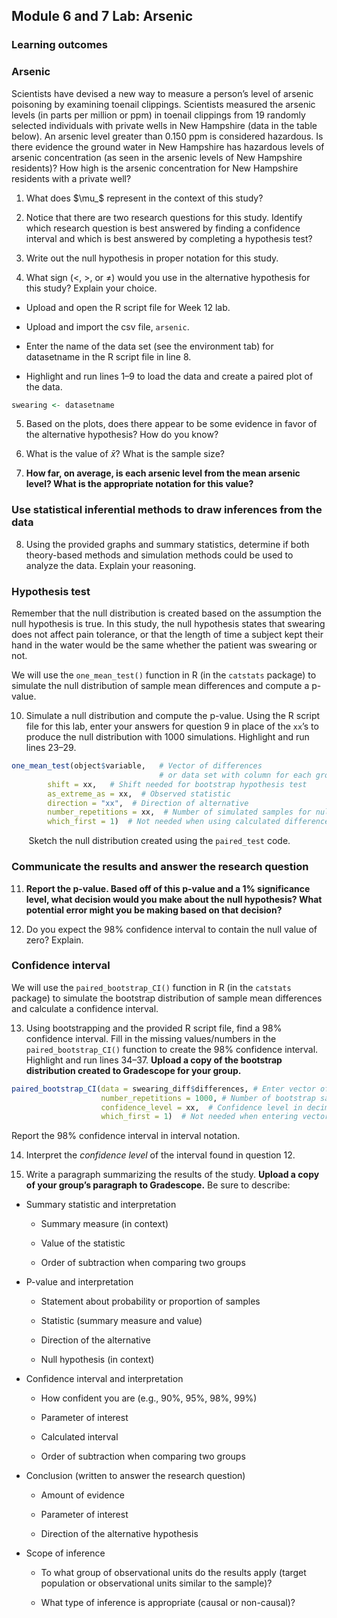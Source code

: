 ## Module 6 and 7 Lab:  Arsenic

\setstretch{1}


### Learning outcomes


### Arsenic

Scientists have devised a new way to measure a person’s level of arsenic poisoning by examining toenail clippings.  Scientists measured the arsenic levels (in parts per million or ppm) in toenail clippings from 19 randomly selected individuals with private wells in New Hampshire (data in the table below).  An arsenic level greater than 0.150 ppm is considered hazardous.   Is there evidence the ground water in New Hampshire has hazardous levels of arsenic concentration (as seen in the arsenic levels of New Hampshire residents)?  How high is the arsenic concentration for New Hampshire residents with a private well?

1. What does $\mu_$ represent in the context of this study?

\vspace{0.8in}

2.  Notice that there are two research questions for this study.  Identify which research question is best answered by finding a confidence interval and which is best answered by completing a hypothesis test?

\vspace{0.5in}

3.  Write out the null hypothesis in proper notation for this study.  

\vspace{0.4in}

4.  What sign ($<$, $>$, or $\neq$) would you use in the alternative hypothesis for this study?  Explain your choice.

\vspace{0.5in}

* Upload and open the R script file for Week 12 lab. 

* Upload and import the csv file, `arsenic`. 

* Enter the name of the data set (see the environment tab) for datasetname in the R script file in line 8. 

* Highlight and run lines 1--9 to load the data and create a paired plot of the data. 
```r
swearing <- datasetname
```

5. Based on the plots, does there appear to be some evidence in favor of the alternative hypothesis?  How do you know?
\vspace{0.4in}


6.  What is the value of $\bar{x}$?  What is the sample size?
\vspace{0.25in}

7. **How far, on average, is each arsenic level from the mean arsenic level?  What is the appropriate notation for this value?**

\vspace{0.4in}

### Use statistical inferential methods to draw inferences from the data {-}


8.  Using the provided graphs and summary statistics, determine if both theory-based methods and simulation methods could be used to analyze the data.  Explain your reasoning.

\vspace{1in}

### Hypothesis test {-}

Remember that the null distribution is created based on the assumption the null hypothesis is true.  In this study, the null hypothesis states that swearing does not affect pain tolerance, or that the length of time a subject kept their hand in the water would be the same whether the patient was swearing or not.

We will use the `one_mean_test()` function in R (in the `catstats` package) to simulate the null distribution of sample mean differences and compute a p-value. 

\newpage

10.  Simulate a null distribution and compute the p-value. Using the R script file for this lab, enter your answers for question 9 in place of the `xx`'s to produce the null distribution with 1000 simulations.  Highlight and run lines 23--29.  

```r
one_mean_test(object$variable,   # Vector of differences 
                                 # or data set with column for each group
        shift = xx,   # Shift needed for bootstrap hypothesis test
        as_extreme_as = xx,  # Observed statistic
        direction = "xx",  # Direction of alternative
        number_repetitions = xx,  # Number of simulated samples for null distribution
        which_first = 1)  # Not needed when using calculated differences
```
|        Sketch the null distribution created using the `paired_test` code.

\vspace{1.5in}

### Communicate the results and answer the research question {-}

11.  **Report the p-value. Based off of this p-value and a 1% significance level, what decision would you make about the null hypothesis?  What potential error might you be making based on that decision?**

\vspace{0.5in}

12. Do you expect the 98\% confidence interval to contain the null value of zero?  Explain.

\vspace{0.8in}

### Confidence interval {-}

We will use the `paired_bootstrap_CI()` function in R (in the `catstats` package) to simulate the bootstrap distribution of sample mean differences and calculate a confidence interval. 

13. Using bootstrapping and the provided R script file, find a 98\% confidence interval. Fill in the missing values/numbers in the `paired_bootstrap_CI()` function to create the 98\% confidence interval.  Highlight and run lines 34--37. **Upload a copy of the bootstrap distribution created to Gradescope for your group.** 
```r
paired_bootstrap_CI(data = swearing_diff$differences, # Enter vector of differences
                    number_repetitions = 1000, # Number of bootstrap samples for CI
                    confidence_level = xx,  # Confidence level in decimal form
                    which_first = 1)  # Not needed when entering vector of differences
```
Report the 98\% confidence interval in interval notation.

\vspace{0.3in}

14. Interpret the *confidence level* of the interval found in question 12. 

\vspace{0.8in}

15.  Write a paragraph summarizing the results of the study.  **Upload a copy of your group's paragraph to Gradescope.** Be sure to describe:

* Summary statistic and interpretation

    * Summary measure (in context)
    
    * Value of the statistic 
    
    * Order of subtraction when comparing two groups

* P-value and interpretation

    * Statement about probability or proportion of samples
    
    * Statistic (summary measure and value)
    
    * Direction of the alternative 
    
    * Null hypothesis (in context) 


* Confidence interval and interpretation

    * How confident you are (e.g., 90%, 95%, 98%, 99%)
    
    * Parameter of interest
    
    * Calculated interval
    
    * Order of subtraction when comparing two groups


* Conclusion (written to answer the research question)

    * Amount of evidence
    
    * Parameter of interest 
    
    * Direction of the alternative hypothesis

\newpage

* Scope of inference

    * To what group of observational units do the results apply (target population or observational units similar to the sample)?
	
    * What type of inference is appropriate (causal or non-causal)?

\newpage